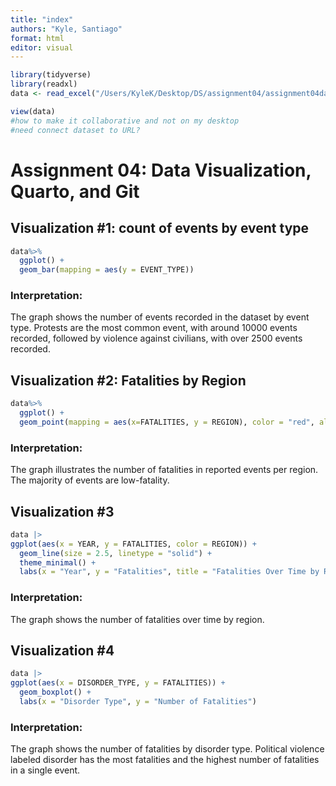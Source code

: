 ```yaml
---
title: "index"
authors: "Kyle, Santiago"
format: html
editor: visual
---
```


```r
library(tidyverse)
library(readxl)
data <- read_excel("/Users/KyleK/Desktop/DS/assignment04/assignment04data.xlsx")

view(data)
#how to make it collaborative and not on my desktop
#need connect dataset to URL? 
```

# Assignment 04: Data Visualization, Quarto, and Git

## Visualization #1: count of events by event type

```r
data%>%
  ggplot() +
  geom_bar(mapping = aes(y = EVENT_TYPE))
```

### Interpretation:

The graph shows the number of events recorded in the dataset by event type. Protests are the most common event, with around 10000 events recorded, followed by violence against civilians, with over 2500 events recorded.

## Visualization #2: Fatalities by Region

```r
data%>%
  ggplot() +
  geom_point(mapping = aes(x=FATALITIES, y = REGION), color = "red", alpha = 0.1)
```

### Interpretation:

The graph illustrates the number of fatalities in reported events per region. The majority of events are low-fatality.

## Visualization #3

```r
data |>
ggplot(aes(x = YEAR, y = FATALITIES, color = REGION)) +
  geom_line(size = 2.5, linetype = "solid") +
  theme_minimal() +
  labs(x = "Year", y = "Fatalities", title = "Fatalities Over Time by Region", color = "Region")
```

### Interpretation:

The graph shows the number of fatalities over time by region.

## Visualization #4

```r
data |>
ggplot(aes(x = DISORDER_TYPE, y = FATALITIES)) +
  geom_boxplot() +
  labs(x = "Disorder Type", y = "Number of Fatalities")
```

### Interpretation:

The graph shows the number of fatalities by disorder type. Political violence labeled disorder has the most fatalities and the highest number of fatalities in a single event. 
